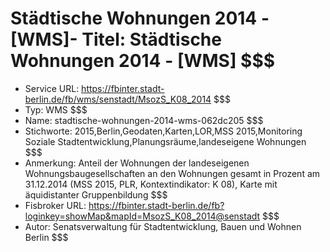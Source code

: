 # Städtische Wohnungen 2014 - [WMS]- Titel: Städtische Wohnungen 2014 - [WMS] $$$
- Service URL: https://fbinter.stadt-berlin.de/fb/wms/senstadt/MsozS_K08_2014 $$$
- Typ: WMS $$$
- Name: stadtische-wohnungen-2014-wms-062dc205 $$$
- Stichworte: 2015,Berlin,Geodaten,Karten,LOR,MSS 2015,Monitoring Soziale Stadtentwicklung,Planungsräume,landeseigene Wohnungen $$$
- Anmerkung: Anteil der Wohnungen der landeseigenen Wohnungsbaugesellschaften an den Wohnungen gesamt in Prozent am 31.12.2014 (MSS 2015, PLR, Kontextindikator: K 08), Karte mit äquidistanter Gruppenbildung $$$
- Fisbroker URL: https://fbinter.stadt-berlin.de/fb?loginkey=showMap&mapId=MsozS_K08_2014@senstadt $$$
- Autor: Senatsverwaltung für Stadtentwicklung, Bauen und Wohnen Berlin $$$
